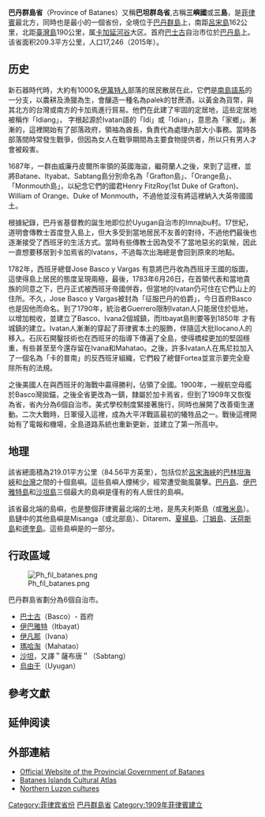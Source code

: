 {{multiple issues|
{{no footnotes|time=2013-05-16T17:24:59+00:00}}
{{original research|time=2013-05-16T17:24:59+00:00}}
{{refimprove|time=2013-05-16T17:24:59+00:00}}
}}
{{Infobox Philippine province 
|name           = Batanes 
|sealfile       = 
|region         = [[卡加延河谷|卡加延河谷]] (Region II) 
|capital        = [[巴士古|巴士古]] 
|founded        = 
|population_footnotes    = {{PH census|current|02}} 
|pop2000       = 17,246 
|pop2000rank    = smallest 
|popden2000    = 79 
| popden2000rank = 11th lowest 
|area_footnotes          = <ref name=nscblist>{{cite web |title=List of Provinces |url=http://www.nscb.gov.ph/activestats/psgc/listprov.asp |work=PSGC Interactive |publisher=National Statistical Coordination Board |accessdate=2 February 2014 |location=Makati City, Philippines |url-status=dead |archiveurl=https://web.archive.org/web/20130111015112/http://www.nscb.gov.ph/activestats/psgc/listprov.asp |archivedate=11 January 2013 }}</ref> 
|areakm2        = 209.3 
|arearank       = smallest 
|hucities       = 0 
|componentcities= 0 
|municipalities = 6 
|barangays      = 29 
|districts      = 2 
|languages      = [[Ivatan_language|Ivatan]], [[Ichbayaten|Ichbayaten]] 
|governor       = Marilou H. Cayco ([[菲律賓自由黨|自由黨]]) 
|locatormapfile = Ph locator map batanes.png
}}

'''巴丹群島省'''（Province of Batanes）又稱'''巴坦群岛省''',古稱'''三嶼國'''或'''三島'''，是[[菲律賓|菲律賓]]最北方，同時也是最小的一個省份，全境位于[[巴丹群島|巴丹群島]]上，南距[[呂宋島|呂宋島]]162公里，北距[[臺灣島|臺灣島]]190公里，属[[卡加延河谷|卡加延河谷]]大区。首府[[巴士古|巴士古]]自治市位於[[巴丹島|巴丹島]]上。该省面积209.3平方公里，人口17,246（2015年）。

== 历史 ==
新石器時代時，大約有1000名[[伊萬特人|伊萬特人]]部落的居民散居在此，它們是[[南島語系|南島語系]]的一分支，以農耕及漁獵為生，會釀造一種名為palek的甘蔗酒，以黃金為貨幣，與其北方的台灣或南方的卡加焉進行貿易。他們在此建了牢固的定居地，這些定居地被稱作「Idiang」， 字根起源於Ivatan語的「Idi」或「Idian」，意思為「家鄉」。漸漸的，這裡開始有了部落政府，領袖為酋長，負責代為處理內部大小事務。當時各部落間時常發生戰爭，但因為女人在戰爭期間為主要食物提供者，所以只有男人才會被殺害。

1687年，一群由威廉丹皮爾所率領的英國海盜，繼荷蘭人之後，來到了這裡，並將Batane、Ityabat、Sabtang島分別命名為「Grafton島」、「Orange島」、「Monmouth島」，以紀念它們的國君Henry FitzRoy(1st Duke of Grafton)、William of Orange、Duke of Monmouth，不過他並沒有將這裡納入大英帝國國土。

根據紀錄，巴丹省基督教的誕生地即位於Uyugan自治市的Imnajbu村。17世紀，道明會傳教士首度登入島上，但大多受到當地居民不友善的對待，不過他們最後也逐漸接受了西班牙的生活方式。當時有些傳教士因為受不了當地惡劣的氣候，因此一直想要移居到卡加焉省的Ivatans，不過每次出海總是會回到原來的地點。

1782年，西班牙總督Jose Basco y Vargas 有意將巴丹收為西班牙王國的版圖，這使得島上居民的態度呈現兩極，最後，1783年6月26日，在首領代表和當地貴族的同意之下，巴丹正式被西班牙帝國併吞，但當地的Ivatan仍可住在它們山上的住所。不久，Jose Basco y Vargas被封為「征服巴丹的伯爵」，今日首府Basco也是因他而命名。到了1790年，統治者Guerrero限制Ivatan人只能居住於低地，以增加稅收，並建立了Basco、Ivana2個城鎮，而Itbayat島則要等到1850年 才有城鎮的建立。Ivatan人漸漸的穿起了菲律賓本土的服飾，伴隨這大批Ilocano人的移入。石灰石開鑿技術也在西班牙的指導下傳遍了全島，使得橋樑更加的堅固穩重，有些甚至至今還存留在Ivana和Mahatao。之後，許多Ivatan人在馬尼拉加入了一個名為「卡的普南」的反西班牙組織，它們殺了總督Fortea並宣示要完全廢除所有的法規。

之後美國人在與西班牙的海戰中贏得勝利，佔領了全國。1900年，一艘航空母艦於Basco灣拋錨，之後全省更改為一鎮，隸屬於加卡焉省，但到了1909年又恢復為省，省內分為6個自治市。美式學校制度緊接著施行，同時也展開了改善衛生運動。二次大戰時，日軍侵入這裡，成為大平洋戰區最初的犧牲品之一。戰後這裡開始有了電報和機場，全島道路系統也重新更新，並建立了第一所高中。

==地理==
該省總面積為219.01平方公里（84.56平方英里）{{PSGC detail|nscb}}，包括位於[[呂宋海峽|呂宋海峽]]的[[巴林坦海峽|巴林坦海峽]]和[[台灣|台灣]]之間的十個島嶼。這些島嶼人煙稀少，經常遭受颱風襲擊。[[巴丹島|巴丹島]]、[[伊巴雅特島|伊巴雅特島]]和[[沙坦島|沙坦島]]三個最大的島嶼是僅有的有人居住的島嶼。

該省最北端的島嶼，也是整個菲律賓最北端的土地，是馬夫利斯島（或[[雅米島|雅米島]]）。島鏈中的其他島嶼是Misanga（或北部島）、Ditarem、[[夏揚島|夏揚島]]、[[汀姆島|汀姆島]]、[[沃荷斯島|沃荷斯島]]和[[德奎島|德奎島]]。這些島嶼是{{link-en|呂宋火山弧|Luzon Volcanic Arc}}的一部分。

== 行政區域 ==
[[File:Ph_fil_batanes.png|thumb]]

巴丹群島省劃分為6個自治市。

* [[巴士古|巴士古]]（Basco）- 首府
* [[伊巴雅特|伊巴雅特]]（Itbayat）
* [[伊凡那|伊凡那]]（Ivana）
* [[瑪哈淘|瑪哈淘]]（Mahatao）
* [[沙坦_(菲律賓)|沙坦]]，又譯＂薩布唐＂（Sabtang）
* [[烏由干|烏由干]]（Uyugan）

==參考文獻==
{{reflist}}

== 延伸阅读 ==
{{Wikisource further reading}}
{{Commonscat|Batanes|巴丹群島省}}

==外部連結==
* [https://web.archive.org/web/20110715133045/http://www.purocastillejos.com/index.php Official Website of the Provincial Government of Batanes]
* [http://ecai.org/batanesatlas/ Batanes Islands Cultural Atlas] {{Wayback|url=http://ecai.org/batanesatlas/ |date=20200623103923 }}
* [http://www.seasite.niu.edu/Tagalog/Tagalog_Default_files/Philippine_Culture/Regional%20Cultures/northern_luzon_cultures.htm Northern Luzon cultures] {{Wayback|url=http://www.seasite.niu.edu/Tagalog/Tagalog_Default_files/Philippine_Culture/Regional%20Cultures/northern_luzon_cultures.htm |date=20201223044734 }}

{{coord|20|35|30|N|121|53|46|E|display=title}}

{{Batanes}}
{{菲律賓行政區劃|nocat}}

{{DEFAULTSORT:Batanes}}
[[Category:菲律宾省份|Category:菲律宾省份]]
[[Category:巴丹群島省|]]
[[Category:1909年菲律賓建立|Category:1909年菲律賓建立]]